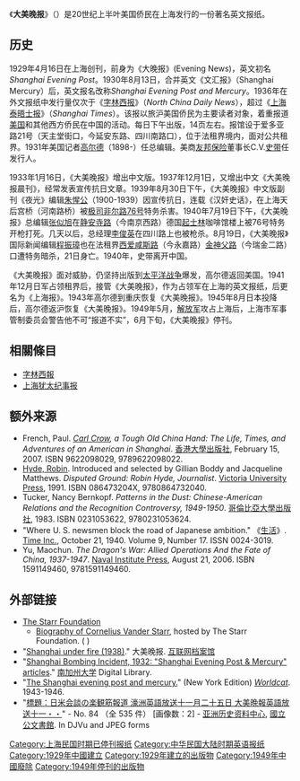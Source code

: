 《'''大美晚报'''》（{{lang-en|Shanghai Evening Post and Mercury}}）是20世纪上半叶美国侨民在上海发行的一份著名英文报纸。

==历史==
1929年4月16日在上海创刊，前身为《大晚报》(Evening News)，英文初名''Shanghai Evening Post''。1930年8月13日，合并英文《文汇报》（Shanghai Mercury）后，英文报名改称''Shanghai Evening Post and Mercury''。1936年在外文报纸中发行量仅次于《[[字林西报|字林西报]]》（''North China Daily News''），超过《[[上海泰晤士报|上海泰晤士报]]》（''Shanghai Times''）。该报以旅沪美国侨民为主要读者对象，着重报道[[美国|美国]]和其他西方侨民在中国的活动。每日下午出版，14页左右。报馆设于爱多亚路21号（天主堂街口，今延安东路、四川南路口），位于法租界境内，面对公共租界。1931年美国记者[[高尔德|高尔德]]（1898-）任总编辑。美商[[友邦保险|友邦保险]]董事长C.V.[[史带|史带]]任发行人。

1933年1月16日，《大美晚报》增出中文版。1937年12月1日，又增出中文《大美晚报晨刊》，经常发表宣传抗日文章。1939年8月30日下午，《大美晚报》中文版副刊《夜光》编辑[[朱惺公|朱惺公]]（1900-1939）因宣传抗日，连载《汉奸史话》，在上海天后宫桥（河南路桥）被[[极司非尔路76号|极司非尔路76号]]特务杀害。1940年7月19日下午，《大美晚报》总编辑[[张似旭|张似旭]]在[[静安寺路|静安寺路]]（今南京西路）德国[[起士林|起士林]]咖啡馆楼上被76号特务开枪打死。几天以后，总经理[[李俊英|李俊英]]在四川路上也被枪杀。8月19日，《大美晚报》国际新闻编辑[[程振璋|程振璋]]也在法租界[[西爱咸斯路|西爱咸斯路]]（今永嘉路）[[金神父路|金神父路]]（今瑞金二路）口遭特务暗杀，21日身亡。1940年，史带离开中国。

《大美晚报》面对威胁，仍坚持出版到[[太平洋战争|太平洋战争]]爆发，高尔德返回美国。1941年12月日军占领租界后，接管《大美晚报》，作为占领军在上海的英文报纸，后更名为《上海报》。1943年高尔德到重庆恢复《大美晚报》。1945年8月日本投降后，高尔德返沪恢复《大美晚报》。1949年5月，[[中国人民解放军|解放军]]攻占上海后，上海市军事管制委员会警告他不可“报道不实”，6月下旬，《大美晚报》停刊。

==相關條目==
* [[字林西報|字林西報]]
* [[上海犹太纪事报|上海犹太纪事报]]

==额外来源==
* French, Paul. ''[[Carl_Crow|Carl Crow]], a Tough Old China Hand: The Life, Times, and Adventures of an American in Shanghai''. [[香港大學出版社|香港大學出版社]], February 15, 2007. ISBN 9622098029, 9789622098022.
* [[Robin_Hyde|Hyde, Robin]]. Introduced and selected by Gillian Boddy and Jacqueline Matthews. ''Disputed Ground: Robin Hyde, Journalist''. [[Victoria_University_Press|Victoria University Press]], 1991. ISBN 086473204X, 9780864732040.
* Tucker, Nancy Bernkopf. ''Patterns in the Dust: Chinese-American Relations and the Recognition Controversy, 1949-1950''. [[哥倫比亞大學出版社|哥倫比亞大學出版社]], 1983. ISBN 0231053622, 9780231053624.
* "Where U. S. newsmen block the road of Japanese ambition." 《[[生活_(雜誌)|生活]]》. [[Time_Inc.|Time Inc.]], October 21, 1940. Volume 9, Number 17. ISSN 0024-3019.
* Yu, Maochun. ''The Dragon's War: Allied Operations And the Fate of China, 1937-1947''. [[Naval_Institute_Press|Naval Institute Press]], August 21, 2006. ISBN 1591149460, 9781591149460.

==外部链接==
*[http://www.starrfoundation.org/ The Starr Foundation]{{Wayback|url=http://www.starrfoundation.org/ |date=20130722121840 }} {{en icon}}
** [http://www.starrfoundation.org/cv_starr_book.pdf Biography of Cornelius Vander Starr], hosted by The Starr Foundation. {{en icon}} ( {{WebCite|url=https://www.webcitation.org/6Bw2j8FDO?url=http://www.starrfoundation.org/cv_starr_book.pdf |date=20121105002827 |dateformat=iso }})
*"[http://archive.org/details/cu31924023227824 Shanghai under fire (1938)]." 大美晚报. [[互联网档案馆|互联网档案馆]] {{en icon}}
*"[http://digarc.usc.edu/search/controller/view/kada-m7927.html Shanghai Bombing Incident, 1932: "Shanghai Evening Post & Mercury" articles]{{Wayback|url=http://digarc.usc.edu/search/controller/view/kada-m7927.html |date=20170103094229 }}." [[南加州大学|南加州大学]] Digital Library. {{en icon}}
*"[http://www.worldcat.org/title/shanghai-evening-post-and-mercury/oclc/4739360 The Shanghai evening post and mercury.]{{Wayback|url=http://www.worldcat.org/title/shanghai-evening-post-and-mercury/oclc/4739360 |date=20160404133950 }}" (New York Edition) ''[[Worldcat|Worldcat]]''. 1943-1946. {{en icon}}
*"[https://web.archive.org/web/20160304091731/http://www.jacar.go.jp/DAS/meta/listPhoto?IS_STYLE=default&REFCODE=A03024787000 標題：日米会談の楽観筋報道 濠洲英語放送十一月二十五日 大美晩報英語放送十一・・]" - No. 84 （全 535 件） [画像数：2] - [http://www.jacar.go.jp/chinese/index.html 亚洲历史资料中心]{{Wayback|url=http://www.jacar.go.jp/chinese/index.html |date=20120825072718 }}, [[國立公文書館|國立公文書館]]. In DJVu and JPEG forms {{ja icon}}

[[Category:上海民国时期已停刊报纸|Category:上海民国时期已停刊报纸]]
[[Category:中华民国大陆时期英语报纸|Category:中华民国大陆时期英语报纸]]
[[Category:1929年中國建立|Category:1929年中國建立]]
[[Category:1929年建立的出版物|Category:1929年建立的出版物]]
[[Category:1949年中國廢除|Category:1949年中國廢除]]
[[Category:1949年停刊的出版物|Category:1949年停刊的出版物]]